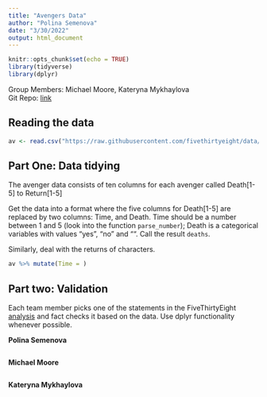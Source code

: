 ```yaml
---
title: "Avengers Data"
author: "Polina Semenova"
date: "3/30/2022"
output: html_document
---
```


```r
knitr::opts_chunk$set(echo = TRUE)
library(tidyverse)
library(dplyr)
```

Group Members: Michael Moore, Kateryna Mykhaylova<br>
Git Repo: [link](https://github.com/psemenova/DS202/tree/main/Homework/Avergers%20(practice4))

## Reading the data
```r
av <- read.csv("https://raw.githubusercontent.com/fivethirtyeight/data/master/avengers/avengers.csv", stringsAsFactors = FALSE)
```


## Part One: Data tidying
The avenger data consists of ten columns for each avenger called Death[1-5] to Return[1-5]<br>

Get the data into a format where the five columns for Death[1-5] are replaced by two columns: Time, and Death. Time should be a number between 1 and 5 (look into the function `parse_number`); Death is a categorical variables with values "yes", "no" and "". Call the result `deaths`. <br>

Similarly, deal with the returns of characters.<br>

```r
av %>% mutate(Time = )
```


## Part two: Validation
Each team member picks one of the statements in the FiveThirtyEight [analysis](https://fivethirtyeight.com/features/avengers-death-comics-age-of-ultron/) and fact checks it based on the data. Use dplyr functionality whenever possible.

**Polina Semenova**
```r

```

**Michael Moore**
```r

```

**Kateryna Mykhaylova**
```r

```
